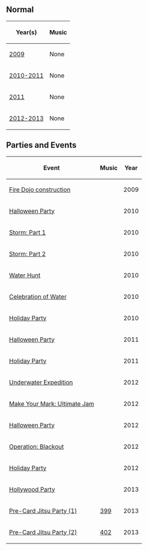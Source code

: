 {{NeedSWFs}}

{{CPW|Ninja Hideout|Esconderijo Ninja}}

==Normal==
{|class="wikitable" border="1" style="margin: 1em auto;"
!Year(s)
!Music
|-
|[[Media:RoomsDojohide 2.swf|2009]]||None
|-
|[[Media:RoomsDojohide 3.swf|2010-2011]]||None
|-
|[[Media:RoomsDojohide 4.swf|2011]]||None
|-
|[[Media:RoomsDojohide 5.swf|2012-2013]]||None
|}

==Parties and Events==
{|class="wikitable" border="1" style="margin: 1em auto;"
!Event
!Music
!Year
|-
|[[Media:RoomsDojohide-FireCelebratePre.swf|Fire Dojo construction]]||||2009
|-
|[[Media:HalloweenParty2010DojoHide.swf|Halloween Party]]||||2010
|-
|[[Media:StormDojohide.swf|Storm: Part 1]]||||2010
|-
|[[Media:RainDojohide.swf|Storm: Part 2]]||||2010
|-
|[[Media:WaterHuntDojohide.swf|Water Hunt]]||||2010
|-
|[[Media:WaterCelebrationDojohide.swf|Celebration of Water]]||||2010
|-
|[[Media:HolidayParty2010DojoHide.swf|Holiday Party]]||||2010
|-
|[[Media:HalloweenParty2011Dojohide.swf|Halloween Party]]||||2011
|-
|[[Media:HolidayParty2011DojoHide.swf|Holiday Party]]||||2011
|-
|[[Media:UnderwaterExpeditionDojoHide.swf|Underwater Expedition]]||||2012
|-
|[[Media:UltimateJamDojoHide.swf|Make Your Mark: Ultimate Jam]]||||2012
|-
|[[Media:HalloweenParty2012Dojohide.swf|Halloween Party]]||||2012
|-
|[[Media:RoomsDojohide-OperationBlackout.swf|Operation: Blackout]]||||2012
|-
|[[Media:HolidayParty2012DojoHide.swf|Holiday Party]]||||2012
|-
|[[Media:HollywoodPartyRoomsDojohide.swf|Hollywood Party]]||||2013
|-
|[[Media:RoomsDojohide-CardJitsuParty2013.swf|Pre-Card Jitsu Party (1)]]||[[Media:Music399.swf|399]]||2013
|-
|[[Media:RoomsDojohide2-CardJitsuParty2013.swf|Pre-Card Jitsu Party (2)]]||[[Media:MusicNew402.swf|402]]||2013
|}

{{Places}}
